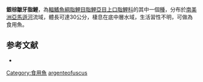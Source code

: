 {{Speciesbox
| status = NE
| status_system = IUCN3.1
| genus = Rhytiodus
| species = argenteofuscus
| authority = [[Kner|Kner]], 1858
| synonyms = *''Schizodon sagittarius''<br /><small>Cope, 1878</small>
*''Rhytiodus argenteofuscus unifasciatus''<br /><small>Steindachner, 1915</small>
}}
'''銀棕皺牙脂鯉'''，為[[輻鰭魚綱|輻鰭魚綱]][[脂鯉目|脂鯉目]][[脂鯉亞目|脂鯉亞目]][[上口脂鯉科|上口脂鯉科]]的其中一個[[種|種]]，分布於[[南美洲|南美洲]][[亞馬遜河|亞馬遜河]]流域，體長可達30公分，棲息在底中層水域，生活習性不明，可做為食用魚。

==参考文献==
{{refbegin}}
*{{FishBase_species|genus=Rhytiodus|species=argenteofuscus|year=2013|month=9}}
{{refend}}
{{Taxonbar|from=Q4748132}}

[[Category:食用魚|Category:食用魚]]
[[Category:皺牙脂鯉屬|argenteofuscus]]


{{魚類小作品}}
